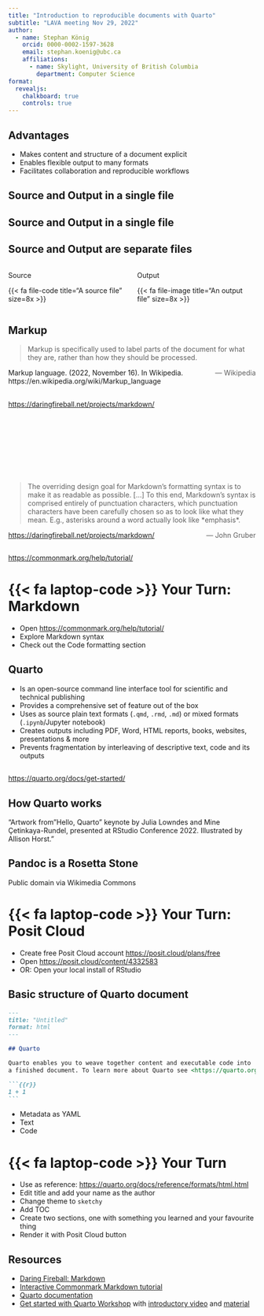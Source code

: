 ```yaml
---
title: "Introduction to reproducible documents with Quarto"
subtitle: "LAVA meeting Nov 29, 2022"
author:
  - name: Stephan König
    orcid: 0000-0002-1597-3628
    email: stephan.koenig@ubc.ca
    affiliations:
      - name: Skylight, University of British Columbia
        department: Computer Science
format:
  revealjs:
    chalkboard: true
    controls: true
---
```


## Advantages

-   Makes content and structure of a document explicit
-   Enables flexible output to many formats
-   Facilitates collaboration and reproducible workflows

## Source and Output in a single file {background-image="images/source_is_output_1.png" background-size="70%" aria-label="Open Word document with text reading \"The source and output are the same.\""}

## Source and Output in a single file {background-image="images/source_is_output_2.png" background-size="70%" aria-label="Open Word document with text reading \"The source and output are the same. Strictly speaking, we cannot see the source.\""}

## Source and Output are separate files

::::: columns
::: {.column width="50%"}
Source

{{< fa file-code title="A source file" size=8x >}}
:::

::: {.column width="50%"}
Output

{{< fa file-image title="An output file" size=8x >}}
:::
:::::

## Markup

> Markup is specifically used to label parts of the document for what they are, rather than how they should be processed.
>
> [--- Wikipedia]{style="float:right"}

::: footer
Markup language.
(2022, November 16).
In Wikipedia.
https://en.wikipedia.org/wiki/Markup_language
:::

##  {#markdown .centered data-menu-title="Markdown" background-iframe="https://daringfireball.net/projects/markdown/" background-interactive="true"}

::: footer
<https://daringfireball.net/projects/markdown/>
:::

##  {#markdown-quote .centered data-menu-title="Markdown quote" background-iframe="https://daringfireball.net/projects/markdown/" auto-animate="true" background-opacity="0.1"}

::: {style="margin-top: 150px"}
> The overriding design goal for Markdown's formatting syntax is to make it as readable as possible.
> \[...\] To this end, Markdown's syntax is comprised entirely of punctuation characters, which punctuation characters have been carefully chosen so as to look like what they mean.
> E.g., asterisks around a word actually look like \*emphasis\*.
>
> [--- John Gruber]{style="float:right"}
:::

::: footer
<https://daringfireball.net/projects/markdown/>
:::

##  {#markdown-tutorial data-menu-title="Markdow tutorial" background-iframe="https://commonmark.org/help/tutorial/" background-interactive="true"}

::: footer
<https://commonmark.org/help/tutorial/>
:::

# {{< fa laptop-code >}} Your Turn: Markdown {background-color="#447099"}

-   Open <https://commonmark.org/help/tutorial/>
-   Explore Markdown syntax
-   Check out the Code formatting section

## Quarto

-   Is an open-source command line interface tool for scientific and technical publishing
-   Provides a comprehensive set of feature out of the box
-   Uses as source plain text formats (`.qmd`, `.rmd`, `.md`) or mixed formats (`.ipynb`/Jupyter notebook)
-   Creates outputs including PDF, Word, HTML reports, books, websites, presentations & more
-   Prevents fragmentation by interleaving of descriptive text, code and its outputs

##  {#quarto-tools .centered data-menu-title="Quarto tools" background-iframe="https://quarto.org/docs/get-started/"}

::: footer
<https://quarto.org/docs/get-started/>
:::

## How Quarto works {background-image="https://cdn.myportfolio.com/45214904-6a61-4e23-98d6-b140f8654a40/b5217f2a-f129-4bf9-90dc-c5b9783d0ea8_rw_3840.png?h=a41d29d8ce363dbc153f3bcc1abe085a" background-size="contain" aria-label="A schematic representing rendering of Quarto documents from .qmd, to knitr or jupyter, to plain text markdown, then converted by pandoc into any number of output types including html, PDF, or Word document."}

::: footer
"Artwork from"Hello, Quarto" keynote by Julia Lowndes and Mine Çetinkaya-Rundel, presented at RStudio Conference 2022. Illustrated by Allison Horst."
:::

## Pandoc is a Rosetta Stone {background-image="https://upload.wikimedia.org/wikipedia/commons/c/ca/Rosetta_Stone_BW.jpeg" background-size="35%"}

::: footer
Public domain via Wikimedia Commons
:::

# {{< fa laptop-code >}} Your Turn: Posit Cloud {background-color="#447099"}

-   Create free Posit Cloud account <https://posit.cloud/plans/free>
-   Open <https://posit.cloud/content/4332583>
-   OR: Open your local install of RStudio

## Basic structure of Quarto document

```` .markdown
---
title: "Untitled"
format: html
---

## Quarto

Quarto enables you to weave together content and executable code into
a finished document. To learn more about Quarto see <https://quarto.org>.

```{{r}}
1 + 1
```
````

-   Metadata as YAML
-   Text
-   Code

# {{< fa laptop-code >}} Your Turn {background-color="#447099"}

-   Use as reference: <https://quarto.org/docs/reference/formats/html.html>
-   Edit title and add your name as the author
-   Change theme to `sketchy`
-   Add TOC
-   Create two sections, one with something you learned and your favourite thing
-   Render it with Posit Cloud button

## Resources

-   [Daring Fireball: Markdown](https://daringfireball.net/projects/markdown/)
-   [Interactive Commonmark Markdown tutorial](https://commonmark.org/help/tutorial/)
-   [Quarto documentation](https://quarto.org/)
-   [Get started with Quarto Workshop](https://rstudio-conf-2022.github.io/get-started-quarto/) with [introductory video](https://www.youtube.com/watch?v=yvi5uXQMvu4) and [material](https://github.com/jthomasmock/quarto-workshop)
